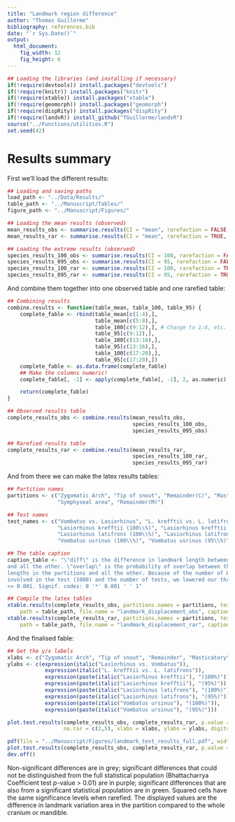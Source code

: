 ```yaml
---
title: "Landmark region difference"
author: "Thomas Guillerme"
bibliography: references.bib
date: "`r Sys.Date()`"
output:
  html_document:
    fig_width: 12
    fig_height: 6
---
```


```r
## Loading the libraries (and installing if necessary)
if(!require(devtools)) install.packages("devtools")
if(!require(knitr)) install.packages("knitr")
if(!require(xtable)) install.packages("xtable")
if(!require(geomorph)) install.packages("geomorph")
if(!require(dispRity)) install.packages("dispRity")
if(!require(landvR)) install_github("TGuillerme/landvR")
source("../Functions/utilities.R")
set.seed(42)
```

# Results summary


First we'll load the different results:

```r
## Loading and saving paths
load_path <- "../Data/Results/"
table_path <- "../Manuscript/Tables/"
figure_path <- "../Manuscript/Figures/"

## Loading the mean results (observed)
mean_results_obs <- summarise.results(CI = "mean", rarefaction = FALSE, rounding = 4)
mean_results_rar <- summarise.results(CI = "mean", rarefaction = TRUE, rounding = 4)

## Loading the extreme results (observed)
species_results_100_obs <- summarise.results(CI = 100, rarefaction = FALSE, rounding = 4)
species_results_095_obs <- summarise.results(CI = 95, rarefaction = FALSE, rounding = 4)
species_results_100_rar <- summarise.results(CI = 100, rarefaction = TRUE, rounding = 4)
species_results_095_rar <- summarise.results(CI = 95, rarefaction = TRUE, rounding = 4)
```

And combine them together into one observed table and one rarefied table:

```r
## Combining results
combine.results <- function(table_mean, table_100, table_95) {
    complete_fable <- rbind(table_mean[c(1:4),],
                            table_mean[c(5:8),],
                            table_100[c(9:12),], # Change to 1:4, etc. ?
                            table_95[c(9:12),],
                            table_100[c(13:16),],
                            table_95[c(13:16),],
                            table_100[c(17:20),],
                            table_95[c(17:20),])
    complete_fable <- as.data.frame(complete_fable)
    ## Make the columns numeric!
    complete_fable[, -1] <- apply(complete_fable[, -1], 2, as.numeric)

    return(complete_fable)
}

## Observed results table
complete_results_obs <- combine.results(mean_results_obs,
                                        species_results_100_obs,
                                        species_results_095_obs)

## Rarefied results table
complete_results_rar <- combine.results(mean_results_rar,
                                        species_results_100_rar,
                                        species_results_095_rar)
```

And from there we can make the latex results tables:

```r
## Partition names
partitions <- c("Zygomatic Arch", "Tip of snout", "Remainder(C)", "Masticatory insertions",
                "Symphyseal area", "Remainder(M)")

## Test names
test_names <- c("Vombatus vs. Lasiorhinus", "L. krefftii vs. L. latifrons",
                "Lasiorhinus krefftii (100\\%)", "Lasiorhinus krefftii (95\\%)",
                "Lasiorhinus latifrons (100\\%)", "Lasiorhinus latifrons (95\\%)",
                "Vombatus usrinus (100\\%)", "Vombatus usrinus (95\\%)")

## The table caption
caption_table <- "\"diff\" is the difference in landmark length between the ones from the partition
and all the other. \"overlap\" is the probability of overlap between the distribution of the landmark
lengths in the partitions and all the other. Because of the number of bootstrap pseudo-replicates
involved in the test (1000) and the number of tests, we lowered our threshold for rejecting H0 to p
<= 0.001. Signif. codes: 0 '*' 0.001 ' ' 1"

## Compile the latex tables
xtable.results(complete_results_obs, partitions.names = partitions, test.names = test_names,
    path = table_path, file.name = "landmark_displacement_obs", caption = caption_table)
xtable.results(complete_results_rar, partitions.names = partitions, test.names = test_names,
    path = table_path, file.name = "landmark_displacement_rar", caption = caption_table)
```

And the finalised fable:

```r
## Get the y/x labels
xlabs <- c("Zygomatic Arch", "Tip of snout", "Remainder", "Masticatory\ninsertions", "Symphyseal\narea", "Remainder")
ylabs <- c(expression(italic("Lasiorhinus vs. Vombatus")),
            expression(italic("L. krefftii vs. L. latifrons")),
            expression(paste(italic("Lasiorhinus krefftii"), "(100%)")),
            expression(paste(italic("Lasiorhinus krefftii"), "(95%)")),
            expression(paste(italic("Lasiorhinus latifrons"), "(100%)")),
            expression(paste(italic("Lasiorhinus latifrons"), "(95%)")),
            expression(paste(italic("Vombatus ursinus"), "(100%)")),
            expression(paste(italic("Vombatus ursinus"), "(95%)")))

plot.test.results(complete_results_obs, complete_results_rar, p.value = 0.001,
                  no.rar = c(2,5), xlabs = xlabs, ylabs = ylabs, digits = 3)
```

```r
pdf(file = "../Manuscript/Figures/landmark_test_results_full.pdf", width = 12.2, height = 4.5)
plot.test.results(complete_results_obs, complete_results_rar, p.value = 0.001, no.rar = c(2,5), xlabs = xlabs, ylabs = ylabs, digits = 3)
dev.off()
```

Non-significant differences are in grey; significant differences that could not be distinguished from the full statistical population (Bhattacharrya Coefficient test _p_-value > 0.01) are in purple; significant differences that are also from a significant statistical population are in green. Squared cells have the same significance levels when rarefied. The displayed values are the difference in landmark variation area in the partition compared to the whole cranium or mandible.

